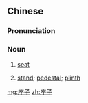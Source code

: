 ==Chinese==
{{zh-forms}}

===Pronunciation===
{{zh-pron
|m=zuòzi
|cat=n
}}

===Noun===
{{zh-noun}}

# {{lb|zh|diminutive}} [[seat]]
# [[stand]]; [[pedestal]]; [[plinth]]

[[mg:座子]]
[[zh:座子]]